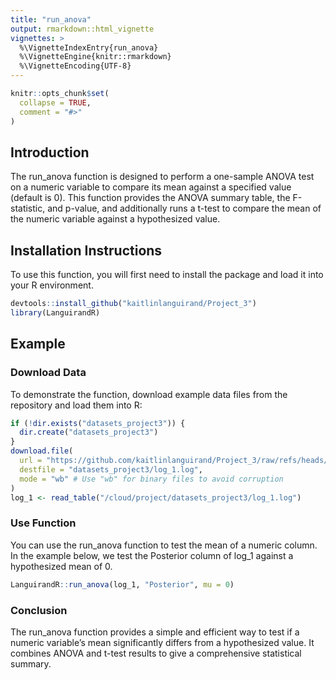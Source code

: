 ```yaml
---
title: "run_anova"
output: rmarkdown::html_vignette
vignettes: >
  %\VignetteIndexEntry{run_anova}
  %\VignetteEngine{knitr::rmarkdown}
  %\VignetteEncoding{UTF-8}
---
```


```r
knitr::opts_chunk$set(
  collapse = TRUE,
  comment = "#>"
)
```

## Introduction

The run_anova function is designed to perform a one-sample ANOVA test on a numeric variable to compare its mean against a specified value (default is 0). This function provides the ANOVA summary table, the F-statistic, and p-value, and additionally runs a t-test to compare the mean of the numeric variable against a hypothesized value. 

## Installation Instructions

To use this function, you will first need to install the package and load it into your R environment.

```r
devtools::install_github("kaitlinlanguirand/Project_3")
library(LanguirandR)

```


## Example

### Download Data
To demonstrate the function, download example data files from the repository and load them into R:

```r
if (!dir.exists("datasets_project3")) {
  dir.create("datasets_project3")
}
download.file(
  url = "https://github.com/kaitlinlanguirand/Project_3/raw/refs/heads/main/datasets_project3/log_1.log",
  destfile = "datasets_project3/log_1.log",
  mode = "wb" # Use "wb" for binary files to avoid corruption
)
log_1 <- read_table("/cloud/project/datasets_project3/log_1.log")

```


### Use Function

You can use the run_anova function to test the mean of a numeric column. In the example below, we test the Posterior column of log_1 against a hypothesized mean of 0.

```r
LanguirandR::run_anova(log_1, "Posterior", mu = 0) 
```


### Conclusion

The run_anova function provides a simple and efficient way to test if a numeric variable's mean significantly differs from a hypothesized value. It combines ANOVA and t-test results to give a comprehensive statistical summary.

